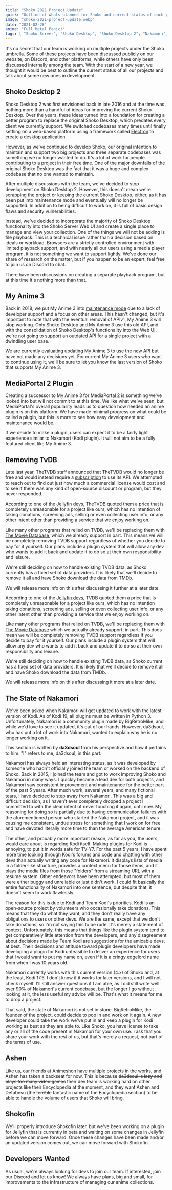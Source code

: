```yaml
---
title: "Shoko 2021 Project Update"
quick: "Outline of whats planned for Shoko and current status of each program/plugin."
image: "shoko-2021-project-update.webp"
date: "2021-02-28"
anime: "Full Metal Panic!"
tags: [ "Shoko Server", "Shoko Desktop", "Shoko Desktop 2", "Nakamori", "My Anime 3", "Shokofin" ]
---
```


It's no secret that our team is working on multiple projects under the Shoko umbrella. Some of these projects have been
discussed publicly on our website, on Discord, and other platforms, while others have only been discussed internally
among the team. With the start of a new year, we thought it would be best to outline the current status of all our
projects and talk about some new ones in development.

## Shoko Desktop 2

Shoko Desktop 2 was first envisioned back in late 2016 and at the time was nothing more than a handful of ideas for
improving the current Shoko Desktop. Over the years, these ideas turned into a foundation for creating a better program
to replace the original Shoko Desktop, which predates every client we currently support. We switched codebases many
times until finally settling on a web-based platform using a framework called [Electron](https://www.electronjs.org/) to
create a desktop application.

However, as we've continued to develop Shoko, our original intention to maintain and support two big projects and three
separate codebases was something we no longer wanted to do. It's a lot of work for people contributing to a project in
their free time. One of the major downfalls of the original Shoko Desktop was the fact that it was a huge and complex
codebase that no one wanted to maintain.

After multiple discussions with the team, we've decided to stop development on Shoko Desktop 2. However, this doesn't
mean we're scrapping the project or keeping the current Shoko Desktop, either, as it has been put into maintenance mode
and eventually will no longer be supported. In addition to being difficult to work on, it is full of basic design flaws
and security vulnerabilities.

Instead, we've decided to incorporate the majority of Shoko Desktop functionality into the Shoko Server Web UI and
create a single place to manage and view your collection. One of the things we will not be adding is file playback. This
is a technical issue rather than a decision based on ideals or workload. Browsers are a strictly controlled environment
with limited playback support, and with nearly all our users using a media player program, it is not something we want
to support lightly. We've done our share of research on the matter, but if you happen to be an expert, feel free to join
us on Discord to chat.

There have been discussions on creating a separate playback program, but at this time it's nothing more than that.

## My Anime 3

Back in 2018, we put My Anime 3 into [maintenance mode](https://shokoanime.com/blog/my-anime-3-version-3-7-2-released/)
due to a lack of developer support and a focus on other areas. This hasn't changed, but it's important to note that with
the eventual removal of APIv1, My Anime 3 will stop working. Only Shoko Desktop and My Anime 3 use this old API, and
with the consolidation of Shoko Desktop's functionality into the Web UI, we're not going to support an outdated API for
a single project with a dwindling user base.

We are currently evaluating updating My Anime 3 to use the new API but have not made any decisions yet. For current My
Anime 3 users who want to continue using it, we'll be sure to let you know the last version of Shoko that supports My
Anime 3.

## MediaPortal 2 Plugin

Creating a successor to My Anime 3 for MediaPortal 2 is something we've looked into but will not commit to at this time.
We like what we've seen, but MediaPortal's overall popularity leads us to question how needed an anime plugin is on this
platform. We have made minimal progress on what could be called a plugin, but this is more to see how easy development
and maintenance would be.

If we decide to make a plugin, users can expect it to be a fairly light experience similar to Nakamori (Kodi plugin). It
will not aim to be a fully featured client like My Anime 3.

## Removing TvDB

Late last year, TheTVDB staff announced that TheTVDB would no longer be free and would instead require
a [subscription](https://thetvdb.com/subscribe) to use its API. We attempted to reach out to find out just how much a
commercial license would cost and to see if there was any kind of open-source discount or program, but they never
responded.

According to one of
the [Jellyfin devs](https://www.reddit.com/r/jellyfin/comments/jrvly5/thetvdb_new_api_and_licensing_model/gbwbom6),
TheTVDB quoted them a price that is completely unreasonable for a project like ours, which has no intention of taking
donations, screening ads, selling or even collecting user info, or any other intent other than providing a service that
we enjoy working on.

Like many other programs that relied on TVDB, we'll be replacing them
with [The Movie Database](https://www.themoviedb.org/?language=en-US), which we already support in part. This means we
will be completely removing TVDB support regardless of whether you decide to pay for it yourself. Our plans include a
plugin system that will allow any dev who wants to add it back and update it to do so at their own responsibility and
leisure.

We're still deciding on how to handle existing TVDB data, as Shoko currently has a fixed set of data providers. It is
likely that we'll decide to remove it all and have Shoko download the data from TMDb.

We will release more info on this after discussing it further at a later date.

According to one of
the [Jellyfin devs](https://www.reddit.com/r/jellyfin/comments/jrvly5/thetvdb_new_api_and_licensing_model/gbwbom6?utm_source=share&utm_medium=web2x&context=3),
TVDB quoted them a price that is completely unreasonable for a project like ours, which has no intention taking
donations, screening ads, selling or even collecting user info, or any other intent other than providing a service that
we enjoy working on.

Like many other programs that relied on TVDB, we'll be replacing them
with [The Movie Database](https://www.themoviedb.org/?language=en-US) which we actually already support, in part. This
does mean we will be completely removing TVDB support regardless if you decide to pay for it yourself. Our plans include
a plugin system that will allow any dev who wants to add it back and update it to do so at their own responsibility and
leisure.

We're still deciding on how to handle existing TvDB data, as Shoko current has a fixed set of data providers. It is
likely that we'll decide to remove it all and have Shoko download the data from TMDb.

We will release more info on this after discussing it more at a later date.

## The State of Nakamori

We've been asked when Nakamori will get updated to work with the latest version of Kodi. As of Kodi 19, all plugins must
be written in Python 3. Unfortunately, Nakamori is a community plugin made by BigRetroMike, and while we'd love to see
it updated, it's out of our hands. However, da3dsoul, who has put a lot of work into Nakamori, wanted to explain why he
is no longer working on it.

This section is written by **da3dsoul** from his perspective and how it pertains to him. "I" refers to me, da3dsoul, in
this part.

Nakamori has always held an interesting status, as it was developed by someone who hadn't officially joined the team or
worked on the backend of Shoko. Back in 2015, I joined the team and got to work improving Shoko and Nakamori in many
ways. I quickly became a lead dev for both projects, and Nakamori saw consistent improvement and maintenance for the
better part of the past 5 years. After much work, several years, and many fictional tears, I have decided to step away
from Nakamori. This was a big and difficult decision, as I haven't ever completely dropped a project I committed to with
the clear intent of never touching it again, until now. My reasoning for doing so is partially due to having
communication failures with the aforementioned person who started the Nakamori project, and it was causing me
consistent, undue stress for something that I work on for free and have devoted literally more time to than the average
American tenure.

The other, and probably more important reason, as far as you, the users, would care about is regarding Kodi itself.
Making plugins for Kodi is annoying, to put it in words safe for TV-Y7. For the past 5 years, I have spent more time
looking through Kodi's forums and code and chatting with other devs than actually writing any code for Nakamori. It
displays lists of media in a folder-like structure, provides a context menu for those items, and it plays the media
files from those "folders" from a streaming URL with a resume system. Other endeavors have been attempted, but most of
them were either buggy and unreliable or just didn't work. I could fit basically the entire functionality of Nakamori
into one sentence, but despite that, it doesn't seem to work flawlessly.

The reason for this is due to Kodi and Team Kodi's priorities. Kodi is an open-source project by volunteers who
occasionally take donations. This means that they do what they want, and they don't really have any obligations to users
or other devs. We are the same, except that we don't take donations, so I'm not saying this to be rude. It's merely a
statement of context. Unfortunately, this means that things like the plugin system tend to get comparatively little
attention from the developers, and any disagreement about decisions made by Team Kodi are suggestions for the amicable
devs, at best. Their decisions and attitude toward plugin developers have made developing a plugin for Kodi unfeasible
to deliver an experience for users that I would want to put my name on, even if it is a cringy edgelord name from when I
was 10 years old.

Nakamori currently works with this current version (4.x) of Shoko and, at the least, Kodi 17.6. I don't know if it works
for later versions, and I will not check myself. I'll still answer questions if I am able, as I did still write well
over 90% of Nakamori's current codebase, but the longer I go without looking at it, the less useful my advice will be.
That's what it means for me to drop a project.

That said, the state of Nakamori is not set in stone. BigRetroMike, the founder of the project, could decide to pop in
and work on it again. A new developer could take the work we've put in and keep a plugin for Kodi working as best as
they are able to. Like Shoko, you have license to take any or all of the code present in Nakamori for your own use. I
ask that you share your work with the rest of us, but that's merely a request, not part of the terms of use.

## Ashen

Like us, our friends at [Animeshon](https://animeshon.com/) have multiple projects in the works, and Ashen has taken a
backseat for now. This is because ~~da3dsoul is lazy and plays too many video games~~ their dev team is working hard on
other projects like their Encyclopedia at the moment, and they want Ashen and Detabesu (the ~~terrible~~ fantastic name
of the Encyclopedia section) to be able to handle the volume of users that Shoko will bring.

## Shokofin

We'll properly introduce Shokofin later, but we've been working on a plugin for Jellyfin that is currently in beta and
waiting on some changes in Jellyfin before we can move forward. Once these changes have been made and/or an updated
version comes out, we can move forward with Shokofin.

## Developers Wanted

As usual, we're always looking for devs to join our team. If interested, join our Discord and let us know! We always
have plans, big and small, for improvements to the infrastructure of managing our anime collections.
